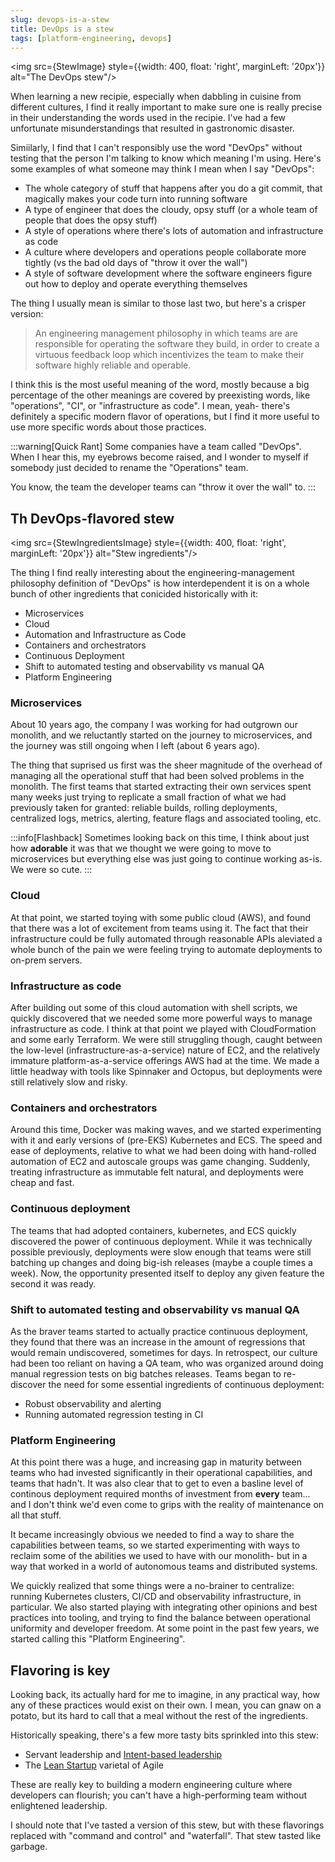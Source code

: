 ```yaml
---
slug: devops-is-a-stew
title: DevOps is a stew
tags: [platform-engineering, devops]
---
```



<img src={StewImage} style={{width: 400, float: 'right', marginLeft: '20px'}} alt="The DevOps stew"/>

When learning a new recipie, especially when dabbling in cuisine from different cultures, I find it really important to make sure one is really precise in their understanding the words used in the recipie. I've had a few unfortunate misunderstandings that resulted in gastronomic disaster.

Simiilarly, I find that I can't responsibly use the word "DevOps" without testing that the person I'm talking to know which meaning I'm using. Here's some examples of what someone may think I mean when I say "DevOps":

* The whole category of stuff that happens after you do a git commit, that magically makes your code turn into running software
* A type of engineer that does the cloudy, opsy stuff (or a whole team of people that does the opsy stuff)
* A style of operations where there's lots of automation and infrastructure as code
* A culture where developers and operations people collaborate more tightly (vs the bad old days of "throw it over the wall")
* A style of software development where the software engineers figure out how to deploy and operate everything themselves

The thing I usually mean is similar to those last two, but here's a crisper version:

> An engineering management philosophy in which teams are are responsible for operating the software they build, in order to create a virtuous feedback loop which incentivizes the team to make their software highly reliable and operable.

I think this is the most useful meaning of the word, mostly because a big percentage of the other meanings are covered by preexisting words, like "operations", "CI", or "infrastructure as code". I mean, yeah- there's definitely a specific modern flavor of operations, but I find it more useful to use more specific words about those practices.

:::warning[Quick Rant]
Some companies have a team called "DevOps". When I hear this, my eyebrows become raised, and I wonder to myself if somebody just decided to rename the "Operations" team.

You know, the team the developer teams can "throw it over the wall" to.
:::

## Th DevOps-flavored stew


<img src={StewIngredientsImage} style={{width: 400, float: 'right', marginLeft: '20px'}} alt="Stew ingredients"/>

The thing I find really interesting about the engineering-management philosophy definition of "DevOps" is how interdependent it is on a whole bunch of other ingredients that conicided historically with it:

* Microservices
* Cloud
* Automation and Infrastructure as Code
* Containers and orchestrators
* Continuous Deployment
* Shift to automated testing and observability vs manual QA
* Platform Engineering

### Microservices

About 10 years ago, the company I was working for had outgrown our monolith, and we reluctantly started on the journey to microservices, and the journey was still ongoing when I left (about 6 years ago).

The thing that suprised us first was the sheer magnitude of the overhead of managing all the operational stuff that had been solved problems in the monolith. The first teams that started extracting their own services spent many weeks just trying to replicate a small fraction of what we had previously taken for granted: reliable builds, rolling deployments, centralized logs, metrics, alerting, feature flags and associated tooling, etc.

:::info[Flashback]
Sometimes looking back on this time, I think about just how **adorable** it was that we thought we were going to move to microservices but everything else was just going to continue working as-is. We were so cute.
:::

### Cloud

At that point, we started toying with some public cloud (AWS), and found that there was a lot of excitement from teams using it. The fact that their infrastructure could be fully automated through reasonable APIs aleviated a whole bunch of the pain we were feeling trying to automate deployments to on-prem servers.

### Infrastructure as code

After building out some of this cloud automation with shell scripts, we quickly discovered that we needed some more powerful ways to manage infrastructure as code. I think at that point we played with CloudFormation and some early Terraform. We were still struggling though, caught between the low-level (infrastructure-as-a-service) nature of EC2, and the relatively immature platform-as-a-service offerings AWS had at the time. We made a little headway with tools like Spinnaker and Octopus, but deployments were still relatively slow and risky.

### Containers and orchestrators

Around this time, Docker was making waves, and we started experimenting with it and early versions of (pre-EKS) Kubernetes and ECS. The speed and ease of deployments, relative to what we had been doing with hand-rolled automation of EC2 and autoscale groups was game changing. Suddenly, treating infrastructure as immutable felt natural, and deployments were cheap and fast.

### Continuous deployment

The teams that had adopted containers, kubernetes, and ECS quickly discovered the power of continuous deployment. While it was technically possible previously, deployments were slow enough that teams were still batching up changes and doing big-ish releases (maybe a couple times a week). Now, the opportunity presented itself to deploy any given feature the second it was ready.

### Shift to automated testing and observability vs manual QA

As the braver teams started to actually practice continuous deployment, they found that there was an increase in the amount of regressions that would remain undiscovered, sometimes for days. In retrospect, our culture had been too reliant on having a QA team, who was organized around doing manual regression tests on big batches releases. Teams began to re-discover the need for some essential ingredients of continuous deployment:

* Robust observability and alerting
* Running automated regression testing in CI

### Platform Engineering

At this point there was a huge, and increasing gap in maturity between teams who had invested significantly in their operational capabilities, and teams that hadn't. It was also clear that to get to even a basline level of continous deployment required months of investment from **every** team... and I don't think we'd even come to grips with the reality of maintenance on all that stuff.

It became increasingly obvious we needed to find a way to share the capabilities between teams, so we started experimenting with ways to reclaim some of the abilities we used to have with our monolith- but in a way that worked in a world of autonomous teams and distributed systems.

We quickly realized that some things were a no-brainer to centralize: running Kubernetes clusters, CI/CD and observability infrastructure, in particular. We also started playing with integrating other opinions and best practices into tooling, and trying to find the balance between operational uniformity and developer freedom. At some point in the past few years, we started calling this "Platform Engineering".

## Flavoring is key

Looking back, its actually hard for me to imagine, in any practical way, how any of these practices would exist on their own. I mean, you can gnaw on a potato, but its hard to call that a meal without the rest of the ingredients.

Historically speaking, there's a few more tasty bits sprinkled into this stew:

* Servant leadership and [Intent-based leadership](https://www.youtube.com/watch?v=nzynH2BmoJM)
* The [Lean Startup](https://theleanstartup.com/) varietal of Agile

These are really key to building a modern engineering culture where developers can flourish; you can't have a high-performing team without enlightened leadership.

I should note that I've tasted a version of this stew, but with these flavorings replaced with "command and control" and "waterfall". That stew tasted like garbage.
